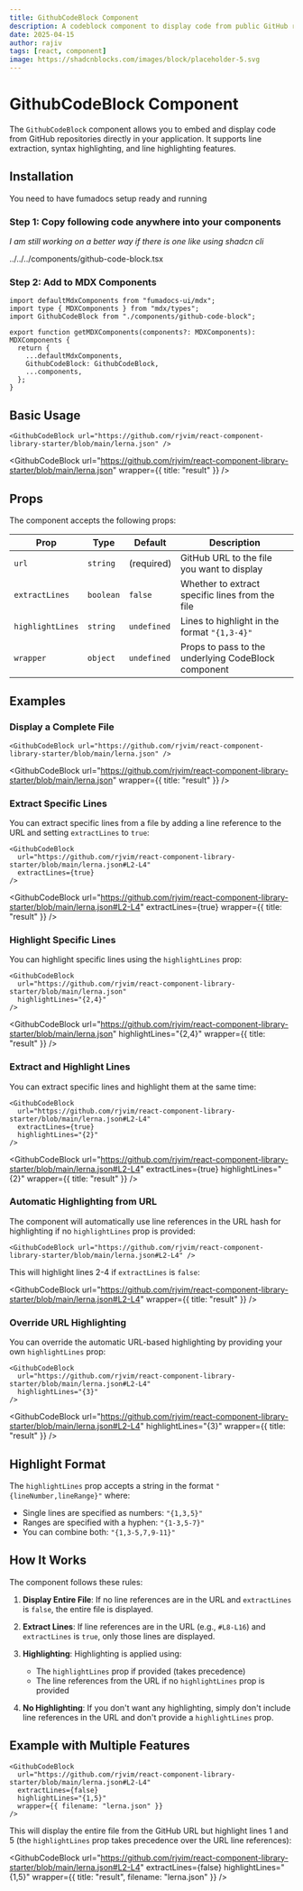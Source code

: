 ```yaml
---
title: GithubCodeBlock Component
description: A codeblock component to display code from public GitHub repositories
date: 2025-04-15
author: rajiv
tags: [react, component]
image: https://shadcnblocks.com/images/block/placeholder-5.svg
---
```


# GithubCodeBlock Component

The `GithubCodeBlock` component allows you to embed and display code from GitHub repositories directly in your application. It supports line extraction, syntax highlighting, and line highlighting features.

## Installation

You need to have fumadocs setup ready and running

### Step 1: Copy following code anywhere into your components

_I am still working on a better way if there is one like using shadcn cli_

<include lang="tsx" meta='title="github-code-block.tsx"'>
  ../../../components/github-code-block.tsx
</include>

### Step 2: Add to MDX Components

```tsx title="mdx-components.tsx"
import defaultMdxComponents from "fumadocs-ui/mdx";
import type { MDXComponents } from "mdx/types";
import GithubCodeBlock from "./components/github-code-block";

export function getMDXComponents(components?: MDXComponents): MDXComponents {
  return {
    ...defaultMdxComponents,
    GithubCodeBlock: GithubCodeBlock,
    ...components,
  };
}
```

## Basic Usage

```tsx title="usage"
<GithubCodeBlock url="https://github.com/rjvim/react-component-library-starter/blob/main/lerna.json" />
```

<GithubCodeBlock
  url="https://github.com/rjvim/react-component-library-starter/blob/main/lerna.json"
  wrapper={{ title: "result" }}
/>

## Props

The component accepts the following props:

| Prop             | Type      | Default     | Description                                         |
| ---------------- | --------- | ----------- | --------------------------------------------------- |
| `url`            | `string`  | (required)  | GitHub URL to the file you want to display          |
| `extractLines`   | `boolean` | `false`     | Whether to extract specific lines from the file     |
| `highlightLines` | `string`  | `undefined` | Lines to highlight in the format `"{1,3-4}"`        |
| `wrapper`        | `object`  | `undefined` | Props to pass to the underlying CodeBlock component |

## Examples

### Display a Complete File

```tsx title="usage"
<GithubCodeBlock url="https://github.com/rjvim/react-component-library-starter/blob/main/lerna.json" />
```

<GithubCodeBlock
  url="https://github.com/rjvim/react-component-library-starter/blob/main/lerna.json"
  wrapper={{ title: "result" }}
/>

### Extract Specific Lines

You can extract specific lines from a file by adding a line reference to the URL and setting `extractLines` to `true`:

```tsx title="usage"
<GithubCodeBlock
  url="https://github.com/rjvim/react-component-library-starter/blob/main/lerna.json#L2-L4"
  extractLines={true}
/>
```

<GithubCodeBlock
  url="https://github.com/rjvim/react-component-library-starter/blob/main/lerna.json#L2-L4"
  extractLines={true}
  wrapper={{ title: "result" }}
/>

### Highlight Specific Lines

You can highlight specific lines using the `highlightLines` prop:

```tsx title="usage"
<GithubCodeBlock
  url="https://github.com/rjvim/react-component-library-starter/blob/main/lerna.json"
  highlightLines="{2,4}"
/>
```

<GithubCodeBlock
  url="https://github.com/rjvim/react-component-library-starter/blob/main/lerna.json"
  highlightLines="{2,4}"
  wrapper={{ title: "result" }}
/>

### Extract and Highlight Lines

You can extract specific lines and highlight them at the same time:

```tsx title="usage"
<GithubCodeBlock
  url="https://github.com/rjvim/react-component-library-starter/blob/main/lerna.json#L2-L4"
  extractLines={true}
  highlightLines="{2}"
/>
```

<GithubCodeBlock
  url="https://github.com/rjvim/react-component-library-starter/blob/main/lerna.json#L2-L4"
  extractLines={true}
  highlightLines="{2}"
  wrapper={{ title: "result" }}
/>

### Automatic Highlighting from URL

The component will automatically use line references in the URL hash for highlighting if no `highlightLines` prop is provided:

```tsx title="usage"
<GithubCodeBlock url="https://github.com/rjvim/react-component-library-starter/blob/main/lerna.json#L2-L4" />
```

This will highlight lines 2-4 if `extractLines` is `false`:

<GithubCodeBlock
  url="https://github.com/rjvim/react-component-library-starter/blob/main/lerna.json#L2-L4"
  wrapper={{ title: "result" }}
/>

### Override URL Highlighting

You can override the automatic URL-based highlighting by providing your own `highlightLines` prop:

```tsx title="usage"
<GithubCodeBlock
  url="https://github.com/rjvim/react-component-library-starter/blob/main/lerna.json#L2-L4"
  highlightLines="{3}"
/>
```

<GithubCodeBlock
  url="https://github.com/rjvim/react-component-library-starter/blob/main/lerna.json#L2-L4"
  highlightLines="{3}"
  wrapper={{ title: "result" }}
/>

## Highlight Format

The `highlightLines` prop accepts a string in the format `"{lineNumber,lineRange}"` where:

- Single lines are specified as numbers: `"{1,3,5}"`
- Ranges are specified with a hyphen: `"{1-3,5-7}"`
- You can combine both: `"{1,3-5,7,9-11}"`

## How It Works

The component follows these rules:

1. **Display Entire File**: If no line references are in the URL and `extractLines` is `false`, the entire file is displayed.

2. **Extract Lines**: If line references are in the URL (e.g., `#L8-L16`) and `extractLines` is `true`, only those lines are displayed.

3. **Highlighting**: Highlighting is applied using:

   - The `highlightLines` prop if provided (takes precedence)
   - The line references from the URL if no `highlightLines` prop is provided

4. **No Highlighting**: If you don't want any highlighting, simply don't include line references in the URL and don't provide a `highlightLines` prop.

## Example with Multiple Features

```tsx title="usage"
<GithubCodeBlock
  url="https://github.com/rjvim/react-component-library-starter/blob/main/lerna.json#L2-L4"
  extractLines={false}
  highlightLines="{1,5}"
  wrapper={{ filename: "lerna.json" }}
/>
```

This will display the entire file from the GitHub URL but highlight lines 1 and 5 (the `highlightLines` prop takes precedence over the URL line references):

<GithubCodeBlock
  url="https://github.com/rjvim/react-component-library-starter/blob/main/lerna.json#L2-L4"
  extractLines={false}
  highlightLines="{1,5}"
  wrapper={{ title: "result", filename: "lerna.json" }}
/>
